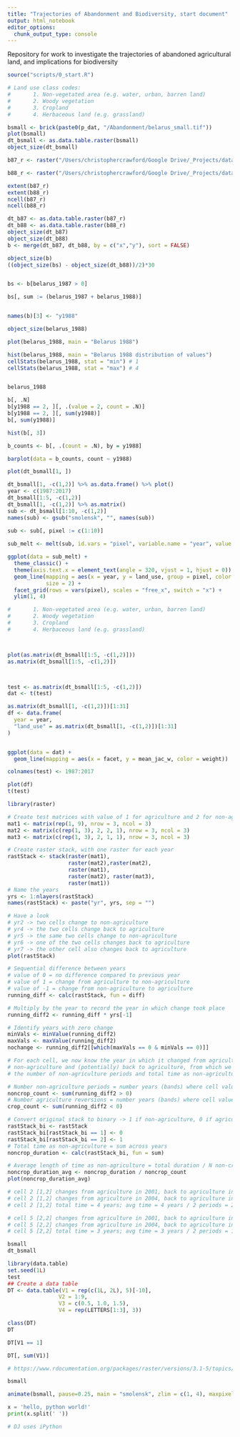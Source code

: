 ```yaml
---
title: "Trajectories of Abandonment and Biodiversity, start document"
output: html_notebook
editor_options: 
  chunk_output_type: console
---
```

Repository for work to investigate the trajectories of abandoned agricultural land, and implications for biodiversity

```r
source("scripts/0_start.R")
```

```r
# Land use class codes:
#       1. Non-vegetated area (e.g. water, urban, barren land)
#       2. Woody vegetation
#       3. Cropland 
#       4. Herbaceous land (e.g. grassland)

bsmall <- brick(paste0(p_dat, "/Abandonment/belarus_small.tif"))
plot(bsmall)
dt_bsmall <- as.data.table.raster(bsmall)
object_size(dt_bsmall)

b87_r <- raster("/Users/christophercrawford/Google Drive/_Projects/data/Abandonment/belarus_1987.tif")

b88_r <- raster("/Users/christophercrawford/Google Drive/_Projects/data/Abandonment/belarus_1988.tif")

extent(b87_r)
extent(b88_r)
ncell(b87_r)
ncell(b88_r)

dt_b87 <- as.data.table.raster(b87_r)
dt_b88 <- as.data.table.raster(b88_r)
object_size(dt_b87)
object_size(dt_b88)
b <- merge(dt_b87, dt_b88, by = c("x","y"), sort = FALSE)

object_size(b)
((object_size(bs) - object_size(dt_b88))/2)*30


bs <- b[belarus_1987 > 0]

bs[, sum := (belarus_1987 + belarus_1988)]


names(b)[3] <- "y1988"

object_size(belarus_1988)

plot(belarus_1988, main = "Belarus 1988")

hist(belarus_1988, main = "Belarus 1988 distribution of values")
cellStats(belarus_1988, stat = "min") # 1
cellStats(belarus_1988, stat = "max") # 4


belarus_1988

b[, .N]
b[y1988 == 2, ][, .(value = 2, count = .N)]
b[y1988 == 2, ][, sum(y1988)]
b[, sum(y1988)]

hist(b[, 3])

b_counts <- b[, .(count = .N), by = y1988]

barplot(data = b_counts, count ~ y1988)
```

```r
plot(dt_bsmall[1, ])

dt_bsmall[1, -c(1,2)] %>% as.data.frame() %>% plot()
year <- c(1987:2017)
dt_bsmall[1:5, -c(1,2)]
dt_bsmall[1, -c(1,2)] %>% as.matrix()
sub <- dt_bsmall[1:10, -c(1,2)]
names(sub) <- gsub("smolensk", "", names(sub))
 
sub <- sub[, pixel := c(1:10)]

sub_melt <- melt(sub, id.vars = "pixel", variable.name = "year", value.name = "land_use", na.rm = TRUE)

ggplot(data = sub_melt) +
  theme_classic() + 
  theme(axis.text.x = element_text(angle = 320, vjust = 1, hjust = 0)) +
  geom_line(mapping = aes(x = year, y = land_use, group = pixel, color = land_use), 
            size = 2) +
  facet_grid(rows = vars(pixel), scales = "free_x", switch = "x") + 
  ylim(1, 4)

#       1. Non-vegetated area (e.g. water, urban, barren land)
#       2. Woody vegetation
#       3. Cropland 
#       4. Herbaceous land (e.g. grassland)



plot(as.matrix(dt_bsmall[1:5, -c(1,2)]))
as.matrix(dt_bsmall[1:5, -c(1,2)])



test <- as.matrix(dt_bsmall[1:5, -c(1,2)])
dat <- t(test)

as.matrix(dt_bsmall[1, -c(1,2)])[1:31]
df <- data.frame(
  year = year,
  "land_use" = as.matrix(dt_bsmall[1, -c(1,2)])[1:31]
)


ggplot(data = dat) +
  geom_line(mapping = aes(x = facet, y = mean_jac_w, color = weight))

colnames(test) <- 1987:2017

plot(df)
t(test)
```

```r
library(raster)

# Create test matrices with value of 1 for agriculture and 2 for non-agriculture
mat1 <- matrix(rep(1, 9), nrow = 3, ncol = 3)
mat2 <- matrix(c(rep(1, 3), 2, 2, 1), nrow = 3, ncol = 3)
mat3 <- matrix(c(rep(1, 3), 2, 1, 1), nrow = 3, ncol = 3)

# Create raster stack, with one raster for each year
rastStack <- stack(raster(mat1),
                   raster(mat2),raster(mat2),
                   raster(mat1),
                   raster(mat2), raster(mat3), 
                   raster(mat1))
# Name the years
yrs <- 1:nlayers(rastStack)
names(rastStack) <- paste("yr", yrs, sep = "")

# Have a look
# yr2 -> two cells change to non-agriculture
# yr4 -> the two cells change back to agriculture
# yr5 -> the same two cells change to non-agriculture
# yr6 -> one of the two cells changes back to agriculture
# yr7 -> the other cell also changes back to agriculture
plot(rastStack)

# Sequential difference between years
# value of 0 = no difference compared to previous year
# value of 1 = change from agriculture to non-agriculture
# value of -1 = change from non-agriculture to agriculture
running_diff <- calc(rastStack, fun = diff)

# Multiply by the year to record the year in which change took place
running_diff2 <- running_diff * yrs[-1]

# Identify years with zero change
minVals <- minValue(running_diff2)
maxVals <- maxValue(running_diff2)
nochange <- running_diff2[[which(maxVals == 0 & minVals == 0)]]

# For each cell, we now know the year in which it changed from agriculture to 
# non-agriculture and (potentially) back to agriculture, from which we can calculate
# the number of non-agriculture periods and total time as non-agriculture

# Number non-agriculture periods = number years (bands) where cell value is positive
noncrop_count <- sum(running_diff2 > 0)
# Number agriculture reversions = number years (bands) where cell value is negative
crop_count <- sum(running_diff2 < 0)

# Convert original stack to binary -> 1 if non-agriculture, 0 if agriculture
rastStack_bi <- rastStack
rastStack_bi[rastStack_bi == 1] <- 0
rastStack_bi[rastStack_bi == 2] <- 1
# Total time as non-agriculture = sum across years
noncrop_duration <- calc(rastStack_bi, fun = sum)

# Average length of time as non-agriculture = total duration / N non-crop periods
noncrop_duration_avg <- noncrop_duration / noncrop_count
plot(noncrop_duration_avg)

# cell 2 [1,2] changes from agriculture in 2001, back to agriculture in 2003 = 2 years
# cell 2 [1,2] changes from agriculture in 2004, back to agriculture in 2006 = 2 years
# cell 2 [1,2] total time = 4 years; avg time = 4 years / 2 periods = 2 years

# cell 5 [2,2] changes from agriculture in 2001, back to agriculture in 2003 = 2 years
# cell 5 [2,2] changes from agriculture in 2004, back to agriculture in 2005 = 1 year
# cell 5 [2,2] total time = 3 years; avg time = 3 years / 2 periods = 1.5 years

```


```r
bsmall
dt_bsmall

```


```r
library(data.table)
set.seed(1L)
test
## Create a data table
DT <- data.table(V1 = rep(c(1L, 2L), 5)[-10],
                V2 = 1:9,
                V3 = c(0.5, 1.0, 1.5),
                V4 = rep(LETTERS[1:3], 3))

class(DT)
DT

DT[V1 == 1]

DT[, sum(V1)]
```



```r
# https://www.rdocumentation.org/packages/raster/versions/3.1-5/topics/animate

bsmall

animate(bsmall, pause=0.25, main = "smolensk", zlim = c(1, 4), maxpixels=5000, n=2)

```


```python
x = 'hello, python world!'
print(x.split(' '))

# DJ uses iPython

```


